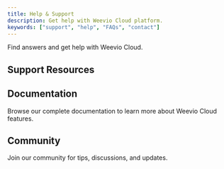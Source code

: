 ```yaml
---
title: Help & Support
description: Get help with Weevio Cloud platform.
keywords: ["support", "help", "FAQs", "contact"]
---
```



Find answers and get help with Weevio Cloud.

## Support Resources

<CardGrid>
  <Card
    title="FAQs"
    description="Frequently asked questions and answers."
    href="/docs/support/faqs"
  />
  <Card
    title="Troubleshooting"
    description="Common issues and solutions."
    href="/docs/support/troubleshooting"
  />
  <Card
    title="Contact Support"
    description="Get in touch with our support team."
    href="/docs/support/contact"
  />
  <Card
    title="Release Notes"
    description="Latest updates and changes."
    href="/docs/support/release-notes"
  />
</CardGrid>

## Documentation

Browse our complete documentation to learn more about Weevio Cloud features.

## Community

Join our community for tips, discussions, and updates.
